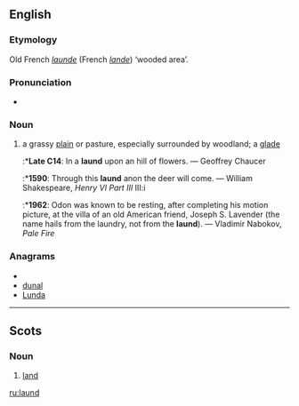 ==English==

===Etymology===
Old French ''[[launde]]'' (French ''[[lande]]'') ‘wooded area’.

===Pronunciation===
* {{IPA|/lɔ:nd/}}

===Noun===
{{en-noun}}

#{{archaic}} a grassy [[plain]] or pasture, especially surrounded by woodland; a [[glade]]
#:*'''Late C14''': In a '''laund''' upon an hill of flowers. — Geoffrey Chaucer
#:*'''1590''': Through this '''laund''' anon the deer will come. — William Shakespeare, ''Henry VI Part III'' III:i
#:*'''1962''': Odon was known to be resting, after completing his motion picture, at the villa of an old American friend, Joseph S. Lavender (the name hails from the laundry, not from the '''laund'''). — Vladimir Nabokov, ''Pale Fire''

===Anagrams===
* {{alphagram|adlnu}}
* [[dunal#English|dunal]]
* [[Lunda#English|Lunda]]
----
==Scots==

===Noun===
{{sco-noun}}

# [[land]]

[[ru:laund]]